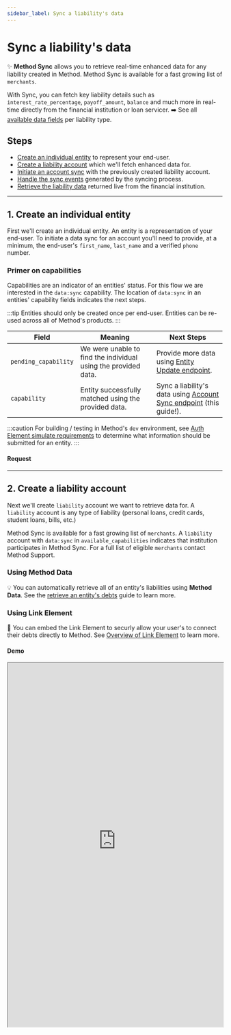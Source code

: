 ```yaml
---
sidebar_label: Sync a liability's data
---
```



# Sync a liability's data
✨ __Method Sync__ allows you to retrieve real-time enhanced data for any liability created in Method. Method Sync is available
for a fast growing list of `merchants`.

With Sync, you can fetch key liability details such as `interest_rate_percentage`, `payoff_amount`, `balance` and much more
in real-time directly from the financial institution or loan servicer. ➡️ See all [available data fields](../../../guides/accounts/retrieve-liability-account-data) per liability type.

## Steps
- [Create an individual entity](#1-create-an-individual-entity) to represent your end-user.
- [Create a liability account](#2-create-a-liability-account) which we'll fetch enhanced data for.
- [Initiate an account sync](#3-initiate-an-account-sync) with the previously created liability account.
- [Handle the sync events](#4-handle-the-sync-events) generated by the syncing process.
- [Retrieve the liability data](#5-retrieve-the-liability-data) returned live from the financial institution.

---

## 1. Create an individual entity
First we'll create an individual entity. An entity is a representation of your end-user. To initiate a data sync
for an account you'll need to provide, at a minimum, the end-user's `first_name`, `last_name` and a verified `phone` number.

### Primer on capabilities
Capabilities are an indicator of an entities' status. For this flow we are interested in the `data:sync` capability.
The location of `data:sync` in an entities' capability fields indicates the next steps.

:::tip
Entities should only be created once per end-user. Entities can be re-used across all of Method's products.
:::

| Field                  | Meaning                                                        | Next Steps                                                                |
|------------------------|----------------------------------------------------------------|---------------------------------------------------------------------------|
| `pending_capability`   | We were unable to find the individual using the provided data. | Provide more data using [Entity Update endpoint](../../api/core/entities/update).   |
| `capability`           | Entity successfully matched using the provided data.                   | Sync a liability's data using [Account Sync endpoint](../../api/core/accounts/sync) (this guide!).                      |

:::caution
For building / testing in Method's `dev` environment, see [Auth Element simulate requirements](/api/elements/auth/intro#simulate-requirements)
to determine what information should be submitted for an entity.
:::

#### Request

<EntitiesMethodDataCreateIndividual />

---

## 2. Create a liability account
Next we'll create `liability` account we want to retrieve data for. A `liability` account is any type of liability
(personal loans, credit cards, student loans, bills, etc.)

Method Sync is available for a fast growing list of `merchants`. A `liability` account with `data:sync` in `available_capabilities`
indicates that institution participates in Method Sync. For a full list of eligible `merchants` contact Method Support.

### Using Method Data
💡 You can automatically retrieve all of an entity's liabilities using
__Method Data__. See the [retrieve an entity's debts](/guides/quick-start/retrieve-an-entitys-debts) guide
to learn more.

### Using Link Element
📱 You can embed the Link Element to securly allow your user's to connect their debts directly to Method. See
[Overview of Link Element](../../api/elements/link/intro) to learn more.

#### Demo
<iframe
  width="100%"
  height="850"
  style={{ marginTop: 30 }}
  src="https://elements.dev.methodfi.com/?demo=link" />

### Using API

ℹ️ See [create an account](/guides/accounts/create-an-account#create-using-api) to learn more

#### Request
<QuickStartCreateDestinationCSR />

---

## 3. Initiate an account sync
Once the `account` and the `entity` both have the `data:sync` capability you can initiate a sync for a specific liability.

A successful sync will enroll the liability in nightly data updates directly from the financial institution. (more on that below! ⤵️)

💡 To check the status of a sync use the `data_status` and `data_last_successful_sync` in the `account.liability` response.

#### Request
<AccountSync />

---

## 4. Handle the sync events
Sync is optimized for speed, and will eagerly save / notify of new updates to a liability (even if the sync is still in_progress and incomplete)
In practice, this means that some fields might temporarily return null while we wait for data to be received from the financial institution.

Method Sync interfaces directly with financial institutions, as a result, syncs in average take <60 seconds to complete,
but in rare-cases can take up to 180 seconds.

💡 To check the status of a sync use the `data_status` and `data_last_successful_sync` in the `account.liability` response.

Subscribe to the `account:update` [webhook](/api/core/webhooks/object) to be notified of all data changes / updates.

<WebhooksCreateAccountUpdate />

---

## 5. Retrieve the liability data

Once the sync is complete you will receive an `account:update` webhook and the `data_status` field in the `liability` will
show the status of `active`.

All the data is immediately available in the liability object. After the initial sync is complete, the liability will be
enrolled in nightly data updates. The liability account will update all data on a nightly basis and you'll be notified via
the `account:update` webhook.

#### Request
<AccountsRetrieve />
